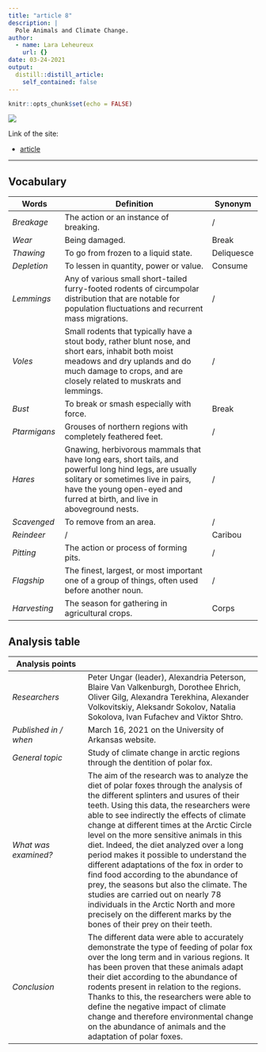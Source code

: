 ```yaml
---
title: "article 8"
description: |
  Pole Animals and Climate Change.
author:
  - name: Lara Leheureux
    url: {}
date: 03-24-2021
output:
  distill::distill_article:
    self_contained: false
---
```


```r
knitr::opts_chunk$set(echo = FALSE)
```

![](polar-fox.jpg)

Link of the site:

* [article](https://www.sciencedaily.com/releases/2021/03/210316093429.htm)

***

## **Vocabulary**

Words          |Definition                               |Synonym
---------------|-----------------------------------------|-------------
*Breakage*|The action or an instance of breaking.|/
*Wear*|Being damaged.|Break
*Thawing*|To go from frozen to a  liquid state.|Deliquesce
*Depletion*|To lessen in quantity, power or value.|Consume
*Lemmings*|Any of various small short-tailed furry-footed rodents of circumpolar distribution that are notable for population fluctuations and recurrent mass migrations.|/
*Voles*|Small rodents that typically have a stout body, rather blunt nose, and short ears, inhabit both moist meadows and dry uplands and do much damage to crops, and are closely related to muskrats and lemmings.|/
*Bust*|To break or smash especially with force.|Break
*Ptarmigans*|Grouses of northern regions with completely feathered feet.|/
*Hares*|Gnawing, herbivorous mammals that have long ears, short tails, and powerful long hind legs, are usually solitary or sometimes live in pairs, have the young open-eyed and furred at birth, and live in aboveground nests.|/
*Scavenged*|To remove from an area.|/
*Reindeer*|/|Caribou
*Pitting*|The action or process of forming pits.|/
*Flagship*|The finest, largest, or most important one of a group of things, often used before another noun.|/
*Harvesting*|The season for gathering in agricultural crops.|Corps 



## **Analysis table**

**Analysis points**   |
----------------------|-------------------------------------------------
*Researchers*         |Peter Ungar (leader), Alexandria Peterson, Blaire Van Valkenburgh, Dorothee Ehrich, Oliver Gilg, Alexandra Terekhina, Alexander Volkovitskiy, Aleksandr Sokolov, Natalia Sokolova, Ivan Fufachev and Viktor Shtro.
*Published in / when* |March 16, 2021 on the University of Arkansas website.
*General topic*       |Study of climate change in arctic regions through the dentition of polar fox.
*What was examined?*  |The aim of the research was to analyze the diet of polar foxes through the analysis of the different splinters and usures of their teeth. Using this data, the researchers were able to see indirectly the effects of climate change at different times at the Arctic Circle level on the more sensitive animals in this diet. Indeed, the diet analyzed over a long period makes it possible to understand the different adaptations of the fox in order to find food according to the abundance of prey, the seasons but also the climate. The studies are carried out on nearly 78 individuals in the Arctic North and more precisely on the different marks by the bones of their prey on their teeth.
*Conclusion*          |The different data were able to accurately demonstrate the type of feeding of polar fox over the long term and in various regions. It has been proven that these animals adapt their diet according to the abundance of rodents present in relation to the regions. Thanks to this, the researchers were able to define the negative impact of climate change and therefore environmental change on the abundance  of animals and the adaptation of polar foxes.

